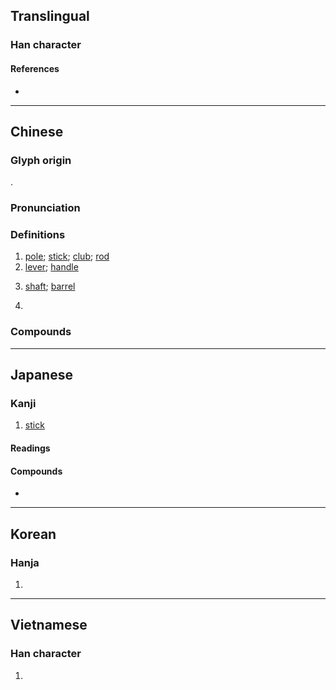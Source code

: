 {{also|杆}}
{{character info}}
==Translingual==

===Han character===
{{Han char|rn=75|rad=木|as=07|sn=11|four=46941|canj=DAMJ|ids=⿰木旱}}

====References====
* {{Han ref|kx=0527.230|dkj=14823|dj=0916.160|hdz=21213.020|uh=687F|ud=26751|bh=B1EC|bd=45548}}

----

==Chinese==
{{zh-forms|s=杆}}

===Glyph origin===
{{Han etym}}
{{Han compound|木|旱|c1=s|c2=p|ls=psc}}.

===Pronunciation===
{{zh-pron
|m=gǎn,er=y
|c=gon1,gon2,gon3
|mn=kan/tw:koáiⁿ
|w=2koe
|mc=
|oc=y
|cat=n,cls
}}

===Definitions===
{{zh-hanzi}}

# [[pole]]; [[stick]]; [[club]]; [[rod]]
# [[lever]]; [[handle]]
#: {{zh-x|操縱桿{gǎn}|joystick}}
#: {{zh-x|手-剎{shā}車-桿{gǎn} 已 磨損。|The hand-brake '''lever''' is worn out.}}
# [[shaft]]; [[barrel]]
#: {{zh-x|槍桿{gǎn}|gun '''barrel'''}}
# {{zh-classifier|[[long]], [[cylindrical]] objects, such as [[gun]]s}}

===Compounds===
{{zh-der|二桿子|光桿司令|巴氏桿菌|布氏桿菌|保險桿|光桿兒|大腸桿菌|拉桿子|桿弟|棒狀桿菌|拿槍桿|推桿|清桿運動|桿秤|槓桿|槓桿定律|控制桿|抱大足桿|桿菌|桿撥|槍桿子|痢疾桿菌|秤桿|桿兒|桿兒上的|測桿|煙袋桿兒|杈桿兒|白桿兵|桿棒|標準桿|打槳桿|拿筆桿|桿錐|旗桿|腰桿子|肉毒桿菌|電線桿|筆桿|鎗桿|電桿|耍筆桿}}

----

==Japanese==

===Kanji===
{{ja-kanji|rs=木07}}

# [[stick]]

====Readings====
{{ja-readings|goon=かん|kanon=かん|kun=てこ}}

====Compounds====
{{der-top|Compounds}}
* {{ja-r|操縦桿|そうじゅうかん|{{lb|ja|aviation|nocat=1}} [[control]] [[stick]]}}
{{der-bottom}}

----

==Korean==

===Hanja===
{{ko-hanja|hangeul=한|eumhun=|rv=han|mr=han|y=han}}

# {{rfdef|ko|sort=木07}}

----

==Vietnamese==

===Han character===
{{vi-readings|reading=cán|rs=木07}}

# {{rfdef|vi|sort=木07}}